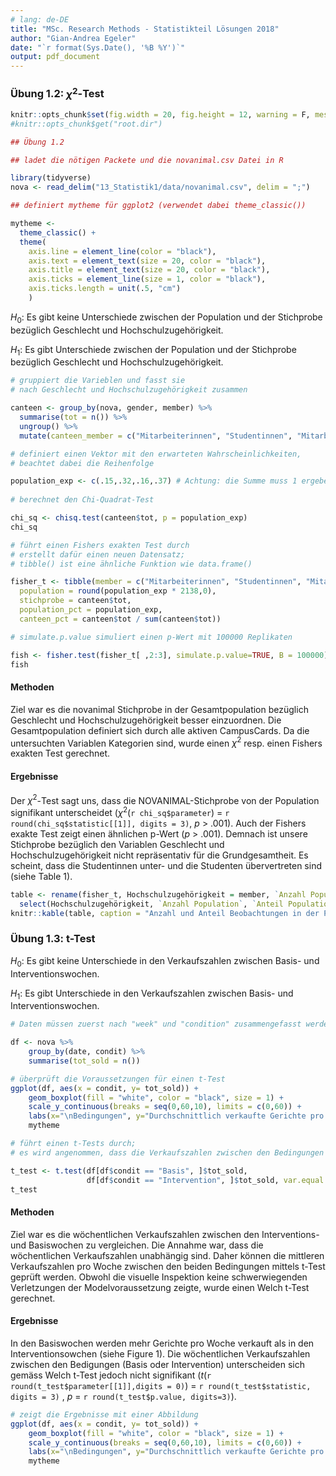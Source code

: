 ```yaml
---
# lang: de-DE
title: "MSc. Research Methods - Statistikteil Lösungen 2018"
author: "Gian-Andrea Egeler"
date: "`r format(Sys.Date(), '%B %Y')`"
output: pdf_document
---
```


###  Übung 1.2: $\chi^2$-Test

```r
knitr::opts_chunk$set(fig.width = 20, fig.height = 12, warning = F, message = F, error = F, include = T, fig.pos = 'H')
#knitr::opts_chunk$get("root.dir")

## Übung 1.2
```


```r
## ladet die nötigen Packete und die novanimal.csv Datei in R

library(tidyverse)
nova <- read_delim("13_Statistik1/data/novanimal.csv", delim = ";")

## definiert mytheme für ggplot2 (verwendet dabei theme_classic())

mytheme <- 
  theme_classic() + 
  theme(
    axis.line = element_line(color = "black"), 
    axis.text = element_text(size = 20, color = "black"), 
    axis.title = element_text(size = 20, color = "black"), 
    axis.ticks = element_line(size = 1, color = "black"), 
    axis.ticks.length = unit(.5, "cm")
    )

```

$H_0$: Es gibt keine Unterschiede zwischen der Population und der Stichprobe bezüglich Geschlecht und Hochschulzugehörigkeit. 
\par
$H_1$: Es gibt Unterschiede zwischen der Population und der Stichprobe bezüglich Geschlecht und Hochschulzugehörigkeit.

```r
# gruppiert die Varieblen und fasst sie 
# nach Geschlecht und Hochschulzugehörigkeit zusammen 

canteen <- group_by(nova, gender, member) %>% 
  summarise(tot = n()) %>% 
  ungroup() %>%
  mutate(canteen_member = c("Mitarbeiterinnen", "Studentinnen", "Mitarbeiter", "Studenten"))

# definiert einen Vektor mit den erwarteten Wahrscheinlichkeiten, 
# beachtet dabei die Reihenfolge 

population_exp <- c(.15,.32,.16,.37) # Achtung: die Summe muss 1 ergeben
  
# berechnet den Chi-Quadrat-Test

chi_sq <- chisq.test(canteen$tot, p = population_exp)
chi_sq

# führt einen Fishers exakten Test durch
# erstellt dafür einen neuen Datensatz; 
# tibble() ist eine ähnliche Funktion wie data.frame()

fisher_t <- tibble(member = c("Mitarbeiterinnen", "Studentinnen", "Mitarbeiter", "Studenten"),
  population = round(population_exp * 2138,0),
  stichprobe = canteen$tot,
  population_pct = population_exp, 
  canteen_pct = canteen$tot / sum(canteen$tot))

# simulate.p.value simuliert einen p-Wert mit 100000 Replikaten

fish <- fisher.test(fisher_t[ ,2:3], simulate.p.value=TRUE, B = 100000) 
fish

```

#### Methoden

Ziel war es die novanimal Stichprobe in der Gesamtpopulation bezüglich Geschlecht und Hochschulzugehörigkeit besser einzuordnen. Die Gesamtpopulation definiert sich durch alle aktiven CampusCards. Da die untersuchten Variablen Kategorien sind, wurde einen $\chi^2$ resp. einen Fishers exakten Test gerechnet. 

#### Ergebnisse

Der $\chi^2$-Test sagt uns, dass die NOVANIMAL-Stichprobe von der Population signifikant unterscheidet ($\chi^2$(`r chi_sq$parameter`) = `r round(chi_sq$statistic[[1]], digits = 3)`, *p* > .001). Auch der Fishers exakte Test zeigt einen ähnlichen p-Wert (*p* > .001). Demnach ist unsere Stichprobe bezüglich den Variablen Geschlecht und Hochschulzugehörigkeit nicht repräsentativ für die Grundgesamtheit. Es scheint, dass die Studentinnen unter- und die Studenten übervertreten sind (siehe Table 1).

```r
table <- rename(fisher_t, Hochschulzugehörigkeit = member, `Anzahl Population` = population, `Anzahl Stichprobe` = stichprobe, `Anteil Population` = population_pct, `Anteil Stichprobe` = canteen_pct) %>%
  select(Hochschulzugehörigkeit, `Anzahl Population`, `Anteil Population`, `Anzahl Stichprobe`, `Anteil Stichprobe`) %>% mutate(`Anteil Stichprobe` = round(`Anteil Stichprobe`,2)*100, `Anteil Population` = `Anteil Population`*100)
knitr::kable(table, caption = "Anzahl und Anteil Beobachtungen in der Population und in der Stichprobe")

```



###  Übung 1.3: t-Test

$H_0$: Es gibt keine Unterschiede in den Verkaufszahlen zwischen Basis- und Interventionswochen. 
\par
$H_1$: Es gibt Unterschiede in den Verkaufszahlen zwischen Basis- und Interventionswochen.


```r
# Daten müssen zuerst nach "week" und "condition" zusammengefasst werden

df <- nova %>%
    group_by(date, condit) %>%  
    summarise(tot_sold = n()) 

# überprüft die Voraussetzungen für einen t-Test
ggplot(df, aes(x = condit, y= tot_sold)) + 
    geom_boxplot(fill = "white", color = "black", size = 1) + 
    scale_y_continuous(breaks = seq(0,60,10), limits = c(0,60)) +
    labs(x="\nBedingungen", y="Durchschnittlich verkaufte Gerichte pro Woche\n") + 
    mytheme

```


```r

# führt einen t-Tests durch; 
# es wird angenommen, dass die Verkaufszahlen zwischen den Bedingungen unabhängig sind

t_test <- t.test(df[df$condit == "Basis", ]$tot_sold, 
                 df[df$condit == "Intervention", ]$tot_sold, var.equal = T)
t_test
```

#### Methoden

Ziel war es die wöchentlichen Verkaufszahlen zwischen den Interventions- und Basiswochen zu vergleichen. Die Annahme war, dass die wöchentlichen Verkaufszahlen unabhängig sind. Daher können die mittleren Verkaufszahlen pro Woche zwischen den beiden Bedingungen mittels t-Test geprüft werden. Obwohl die visuelle Inspektion keine schwerwiegenden Verletzungen der Modelvoraussetzung zeigte, wurde einen Welch t-Test gerechnet. 

#### Ergebnisse

In den Basiswochen werden mehr Gerichte pro Woche verkauft als in den Interventionsowchen (siehe Figure 1). Die wöchentlichen Verkaufszahlen zwischen den Bedigungen (Basis oder Intervention) unterscheiden sich gemäss Welch t-Test jedoch nicht signifikant (*t*(`r round(t_test$parameter[[1]],digits = 0)`) = `r round(t_test$statistic, digits = 3)` , *p* = `r round(t_test$p.value, digits=3)`).


```r
# zeigt die Ergebnisse mit einer Abbildung
ggplot(df, aes(x = condit, y= tot_sold)) + 
    geom_boxplot(fill = "white", color = "black", size = 1) + 
    scale_y_continuous(breaks = seq(0,60,10), limits = c(0,60)) +
    labs(x="\nBedingungen", y="Durchschnittlich verkaufte Gerichte pro Woche\n") + 
    mytheme

```


